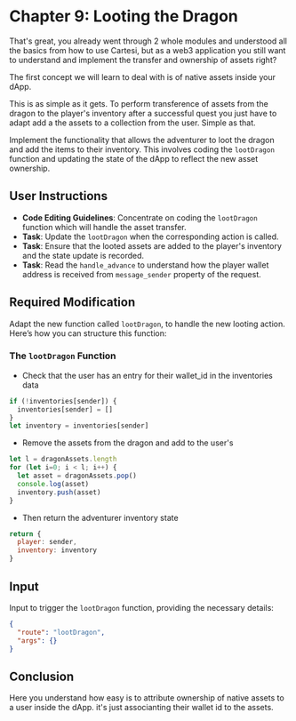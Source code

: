 # Chapter 9: Looting the Dragon

That's great, you already went through 2 whole modules and understood all the basics from how to use Cartesi, but as a web3 application you still want to understand and implement the transfer and ownership of assets right?

The first concept we will learn to deal with is of native assets inside your dApp.

This is as simple as it gets. To perform transference of assets from the dragon to the player's inventory after a successful quest you just have to adapt add a the assets to a collection from the user. Simple as that.

Implement the functionality that allows the adventurer to loot the dragon and add the items to their inventory. This involves coding the `lootDragon` function and updating the state of the dApp to reflect the new asset ownership.

## User Instructions

- **Code Editing Guidelines**: Concentrate on coding the `lootDragon` function which will handle the asset transfer.
- **Task**: Update the `lootDragon` when the corresponding action is called.
- **Task**: Ensure that the looted assets are added to the player's inventory and the state update is recorded.
- **Task**: Read the `handle_advance` to understand how the player wallet address is received from `message_sender` property of the request.


## Required Modification

Adapt the new function called `lootDragon`, to handle the new looting action. Here’s how you can structure this function:

### The `lootDragon` Function

- Check that the user has an entry for their wallet_id in the inventories data
```javascript
if (!inventories[sender]) {
  inventories[sender] = []
}
let inventory = inventories[sender]
```

- Remove the assets from the dragon and add to the user's
```javascript
let l = dragonAssets.length
for (let i=0; i < l; i++) {
  let asset = dragonAssets.pop()
  console.log(asset)
  inventory.push(asset)
}
```

- Then return the adventurer inventory state
```javascript
return {
  player: sender,
  inventory: inventory
}
```

## Input
Input to trigger the `lootDragon` function, providing the necessary details:

```json
{
  "route": "lootDragon",
  "args": {}
}
```

## Conclusion

Here you understand how easy is to attribute ownership of native assets to a user inside the dApp. it's just associanting their wallet id to the assets.